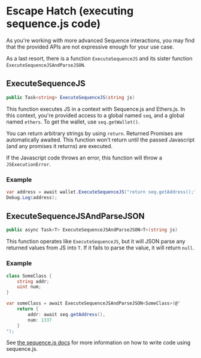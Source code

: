 # Escape Hatch (executing sequence.js code)

As you're working with more advanced Sequence interactions, you may find that the provided APIs are not expressive enough for your use case.

As a last resort, there is a function `ExecuteSequenceJS` and its sister function `ExecuteSequenceJSAndParseJSON`.

## ExecuteSequenceJS

```csharp
public Task<string> ExecuteSequenceJS(string js)
```

This function executes JS in a context with Sequence.js and Ethers.js.
In this context, you're provided access to a global named `seq`, and a global named `ethers`.
To get the wallet, use `seq.getWallet()`.

You can return arbitrary strings by using `return`.
Returned Promises are automatically awaited. This function won't return until the passed Javascript (and any promises it returns) are executed.

If the Javascript code throws an error, this function will throw a `JSExecutionError`.

### Example

```csharp
var address = await wallet.ExecuteSequenceJS("return seq.getAddress();");
Debug.Log(address);
```

## ExecuteSequenceJSAndParseJSON

```csharp
public async Task<T> ExecuteSequenceJSAndParseJSON<T>(string js)
```

This function operates like `ExecuteSequenceJS`, but it will JSON parse any returned values from JS into `T`.
If it fails to parse the value, it will return `null`.

### Example

```csharp
class SomeClass {
    string addr;
    uint num;
}

var someClass = await ExecuteSequenceJSAndParseJSON<SomeClass>(@"
    return {
        addr: await seq.getAddress(),
        num: 1337
    }
");
```

See [the sequence.js docs](/wallet) for more information on how to write code using sequence.js.
